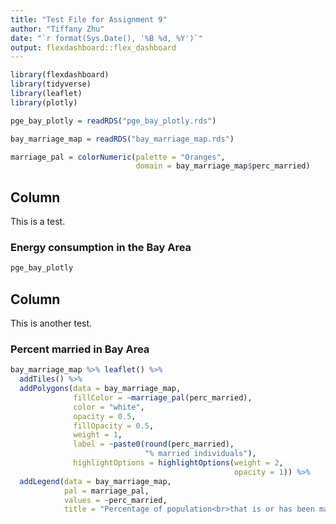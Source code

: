 ```yaml
---
title: "Test File for Assignment 9"
author: "Tiffany Zhu"
date: "`r format(Sys.Date(), '%B %d, %Y')`"
output: flexdashboard::flex_dashboard
---
```


```r

library(flexdashboard)
library(tidyverse)
library(leaflet)
library(plotly)

pge_bay_plotly = readRDS("pge_bay_plotly.rds")

bay_marriage_map = readRDS("bay_marriage_map.rds")

marriage_pal = colorNumeric(palette = "Oranges",
                            domain = bay_marriage_map$perc_married)

```

Column
-------------------------------------

This is a test.

### Energy consumption in the Bay Area

``` r

pge_bay_plotly

```

Column
-------------------------------------

This is another test.

### Percent married in Bay Area

``` r

bay_marriage_map %>% leaflet() %>%
  addTiles() %>%
  addPolygons(data = bay_marriage_map,
              fillColor = ~marriage_pal(perc_married),
              color = "white",
              opacity = 0.5,
              fillOpacity = 0.5,
              weight = 1,
              label = ~paste0(round(perc_married),
                              "% married individuals"),
              highlightOptions = highlightOptions(weight = 2,
                                                  opacity = 1)) %>%
  addLegend(data = bay_marriage_map,
            pal = marriage_pal,
            values = ~perc_married,
            title = "Percentage of population<br>that is or has been married")

```




